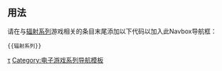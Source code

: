 <includeonly><!-- 在這裡加入模板的保護標識 --></includeonly><noinclude>{{template doc page viewed directly}}</noinclude>
<!-- 在本行下編輯模板說明 -->

== 用法 ==

请在与[[辐射系列]]游戏相关的条目末尾添加以下代码以加入此Navbox导航框：
<pre>{{辐射系列}}</pre>

{{collapsible option}}
<includeonly>
{{DEFAULTSORT:Fallout}}
[[Category:辐射系列|τ]]
[[Category:电子游戏系列导航模板]]
</includeonly>